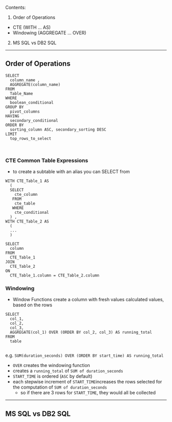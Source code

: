 Contents:
1. Order of Operations
  - CTE (WITH ... AS)  
  - Windowing (AGGREGATE ... OVER)
2. MS SQL vs DB2 SQL 


----

## Order of Operations 

```
SELECT
  column_name ,
  AGGREGATE(column_name)
FROM
  Table_Name
WHERE
  boolean_conditional
GROUP BY
  pivot_columns
HAVING
  secondary_conditional
ORDER BY
  sorting_column ASC, secondary_sorting DESC
LIMIT
  top_rows_to_select
  
  
```
### CTE Common Table Expressions
- to create a subtable with an alias you can SELECT from

```
WITH CTE_Table_1 AS 
  (
  SELECT 
    cte_column
   FROM
    cte_table
   WHERE
    cte_conditional
  ) ,
WITH CTE_Table_2 AS 
  (
  ...
  )

SELECT
  column
FROM 
  CTE_Table_1
JOIN 
  CTE_Table_2
ON
  CTE_Table_1.column = CTE_Table_2.column
```

### Windowing 
- Window Functions create a column with fresh values calculated values, based on the rows

```
SELECT 
  col_1,
  col_2, 
  col_3,
  AGGREGATE(col_1) OVER (ORDER BY col_2, col_3) AS running_total
FROM 
  table
  
```

e.g. `SUM(duration_seconds) OVER (ORDER BY start_time) AS running_total`
- `OVER` creates the windowing function
- creates a `running_total` of `SUM of duration_seconds`
- `START_TIME` is ordered (`ASC` by default)
- each stepwise increment of `START_TIME`increases the rows selected for the computation of `SUM of duration_seconds`
  - so if there are 3 rows for `START_TIME`, they would all be collected

----

## MS SQL vs DB2 SQL
